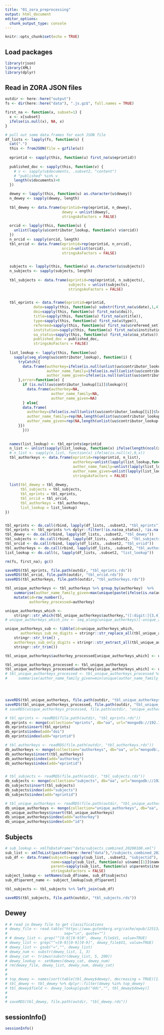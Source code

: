 ```yaml
---
title: "01_zora_preprocessing"
output: html_document
editor_options: 
  chunk_output_type: console
---
```


```r
knitr::opts_chunk$set(echo = TRUE)
```

## Load packages

```r
library(rjson)
library(XML)
library(dplyr)
```


## Read in ZORA JSON files

```r
outdir <- here::here("output")
fs <- dir(here::here("data"), ".js.gz$", full.names = TRUE)

first_na <- function(x, subset=1) {
  x <- x[subset]
  ifelse(is.null(x), NA, x)
}

# pull out some data.frames for each JSON file
df_lists <- lapply(fs, function(u) {
  cat(".")
  this <- fromJSON(file = gzfile(u))
  
  eprintid <- sapply(this, function(u) first_na(u$eprintid))
  
  published_doc <- sapply(this, function(v) {
    # v <- sapply(u$documents, .subset2, "content")
    # "published" %in% v
    length(v$documents)>0
  })

  dewey <- lapply(this, function(u) as.character(u$dewey))
  n_dewey <- sapply(dewey, length)
  
  tbl_dewey <- data.frame(eprintid=rep(eprintid, n_dewey),
                          dewey = unlist(dewey),
                          stringsAsFactors = FALSE)
  
  orcid <- lapply(this, function(u) {
    unlist(lapply(u$contributor_lookup, function(v) v$orcid))
  })
  n_orcid <- sapply(orcid, length)
  tbl_orcid <- data.frame(eprintid=rep(eprintid, n_orcid),
                          orcid=unlist(orcid),
                          stringsAsFactors = FALSE)
  

  subjects <- lapply(this, function(u) as.character(u$subjects))
  n_subjects <- sapply(subjects, length)
  
  tbl_subjects <- data.frame(eprintid=rep(eprintid, n_subjects),
                             subjects = unlist(subjects),
                             stringsAsFactors = FALSE)

  
  tbl_eprints <- data.frame(eprintid=eprintid,
             date=sapply(this, function(u) substr(first_na(u$date),1,4)),
             doi=sapply(this, function(u) first_na(u$doi)),
             title=sapply(this, function(u) first_na(u$title)),
             type=sapply(this, function(u) first_na(u$type)),
             refereed=sapply(this, function(u) first_na(u$refereed_set)),
             institution=sapply(this, function(u) first_na(u$institution)),
             oa_status=sapply(this, function(u) first_na(u$oa_status)),
             published_doc = published_doc,
             stringsAsFactors = FALSE)
  
  list_lookup <- lapply(this, function(uu) 
    sapply(seq_along(uu$contributor_lookup), function(i) {
      tryCatch({
        data.frame(authorkey=ifelse(is.null(unlist(uu$contributor_lookup[[i]]$lookup)),NA,unlist(uu$contributor_lookup[[i]]$lookup)),
                   author_name_family=ifelse(is.null(unlist(uu$contributor_stat[[i]]$name$family)),NA,unlist(uu$contributor_stat[[i]]$name$family)),
                   author_name_given=ifelse(is.null(unlist(uu$contributor_stat[[i]]$name$given)),NA,unlist(uu$contributor_stat[[i]]$name$given)))
      },error=function(e) {
        if (is.null(uu$contributor_lookup[[i]]$lookup)){
          data.frame(authorkey=NA,
                     author_name_family=NA,
                     author_name_given=NA)
        } else{
        data.frame(
          authorkey=ifelse(is.null(unlist(uu$contributor_lookup[[i]]$lookup)),NA,unlist(uu$contributor_lookup[[i]]$lookup)),
          author_name_family=rep(NA,length(unlist(uu$contributor_lookup[[i]]$lookup))),
          author_name_given=rep(NA,length(unlist(uu$contributor_lookup[[i]]$lookup))))
      }})
        }))
  
  
  names(list_lookup) <- tbl_eprints$eprintid
  n_list <- unlist(sapply(list_lookup, function(x) ifelse(length(ncol(x))>0,ncol(x),0)))
  # n_list <- sapply(n_list, function(x) ifelse(is.null(x),0,x))
  tbl_authorkeys <- data.frame(eprintid=rep(eprintid, n_list),
                               authorkey=unlist(lapply(list_lookup,function(u) if(length(u)==0) NULL else u[1,])),
                               author_name_family=unlist(lapply(list_lookup,function(u) if(length(u)==0) NULL else  u[2,])),
                               author_name_given=unlist(lapply(list_lookup,function(u) if(length(u)==0) NULL else  u[3,])),
                               stringsAsFactors = FALSE)
  
  list(tbl_dewey = tbl_dewey,
       tbl_subjects = tbl_subjects,
       tbl_eprints = tbl_eprints,
       tbl_orcid = tbl_orcid,
       tbl_authorkeys = tbl_authorkeys,
       list_lookup = list_lookup)
})


tbl_eprints <- do.call(rbind, lapply(df_lists, .subset2, "tbl_eprints"))
tbl_eprints <- tbl_eprints %>% dplyr::filter(!is.na(oa_status), !is.na(date))
tbl_dewey <- do.call(rbind, lapply(df_lists, .subset2, "tbl_dewey"))
tbl_subjects <- do.call(rbind, lapply(df_lists, .subset2, "tbl_subjects"))
tbl_orcid <- do.call(rbind, lapply(df_lists, .subset2, "tbl_orcid"))
tbl_authorkeys <- do.call(rbind, lapply(df_lists, .subset2, "tbl_authorkeys"))
list_lookup <- do.call(c, lapply(df_lists, .subset2, "list_lookup"))

rm(fs, first_na); gc()

saveRDS(tbl_eprints, file.path(outdir, "tbl_eprints.rds"))
saveRDS(tbl_orcid, file.path(outdir, "tbl_orcid.rds"))
saveRDS(tbl_authorkeys, file.path(outdir, "tbl_authorkeys.rds"))

```


```r
tbl_unique_authorkeys <- tbl_authorkeys %>% group_by(authorkey)  %>% 
    summarise(author_name_family_given=max(unique(paste(ifelse(is.na(author_name_family),"",author_name_family),ifelse(is.na(author_name_given),"",author_name_given))))) %>% 
    mutate(id=row_number(),
           authorkey_processed=authorkey)

unique_authorkeys_which <-
    stringr::str_which(tbl_unique_authorkeys$authorkey,"([:digit:]{3,4} ?)+[:alpha:]?($| )")
# unique_authorkeys_which_inv <- seq_along(unique_authorkeys)[-unique_authorkeys_which]

unique_authorkeys_sub <- tibble(id=unique_authorkeys_which,
       authorkeys_sub_no_digits = stringr::str_replace_all(tbl_unique_authorkeys$authorkey[unique_authorkeys_which],"([:digit:]{3,4} ?)+[:alpha:]?($| )","") %>%
    stringr::str_trim() ,
    authorkeys_sub_only_digits = stringr::str_extract_all(tbl_unique_authorkeys$authorkey[unique_authorkeys_which],"([:digit:]{3,4} ?)+[:alpha:]?($| )") %>%
    stringr::str_trim())

tbl_unique_authorkeys$authorkey_processed[unique_authorkeys_which] <- unique_authorkeys_sub$authorkeys_sub_no_digits

tbl_unique_authorkeys_processed <- tbl_unique_authorkeys
tbl_unique_authorkeys_processed$authorkey[unique_authorkeys_which] <- unique_authorkeys_sub$authorkeys_sub_no_digits
# tbl_unique_authorkeys_processed <- tbl_unique_authorkeys_processed %>% group_by(authorkey)  %>% 
#     summarise(author_name_family_given=min(unique(author_name_family_given))) 




saveRDS(tbl_unique_authorkeys, file.path(outdir, "tbl_unique_authorkeys.rds"))
saveRDS(tbl_unique_authorkeys_processed, file.path(outdir, "tbl_unique_authorkeys_processed.rds"))
# saveRDS(unique_authorkeys_processed, file.path(outdir, "unique_authorkeys_processed.rds"))

# tbl_eprints <- readRDS(file.path(outdir, "tbl_eprints.rds"))
db_eprints <- mongo(collection="eprints", db="oa", url="mongodb://192.168.16.2/20")
db_eprints$insert(tbl_eprints)
db_eprints$index(add="doi")
db_eprints$index(add="eprintid")

# tbl_authorkeys <- readRDS(file.path(outdir, "tbl_authorkeys.rds"))
db_authorkeys <- mongo(collection="authorkeys", db="oa", url="mongodb://192.168.16.2/20")
db_authorkeys$insert(tbl_authorkeys)
db_authorkeys$index(add="authorkey")
db_authorkeys$index(add="eprintid")


# tbl_subjects <- readRDS(file.path(outdir, "tbl_subjects.rds"))
db_subjects <- mongo(collection="subjects", db="oa", url="mongodb://192.168.16.2/20")
db_subjects$insert(tbl_subjects)
db_subjects$index(add="subjects")
db_subjects$index(add="eprintid")

# tbl_unique_authorkeys <- readRDS(file.path(outdir, "tbl_unique_authorkeys.rds"))
db_unique_authorkeys <- mongo(collection="unique_authorkeys", db="oa", url="mongodb://192.168.16.2/20")
db_unique_authorkeys$insert(tbl_unique_authorkeys)
db_unique_authorkeys$index(add="authorkey")
db_unique_authorkeys$index(add="id")

```




## Subjects

```r
# sub_lookup <- xmlToDataFrame("data/subjects_combined_20200108.xml")
sub_list <- xmlToList(paste0(here::here("data"),"/subjects_combined_20200108.xml"))
sub_df <- data.frame(subjects=sapply(sub_list, .subset2, "subjectid"),
                     name=sapply(sub_list, function(u) u$name[[1]]$name),
                     parent=sapply(sub_list, function(u) u$parents$item),
                     stringsAsFactors = FALSE)
subject_lookup <- setNames(sub_df$name, sub_df$subjects)
sub_df$parent_name <- subject_lookup[sub_df$parent]

tbl_subjects <- tbl_subjects %>% left_join(sub_df)

saveRDS(tbl_subjects, file.path(outdir, "tbl_subjects.rds"))
```

## Dewey

```r
# # read in Dewey file to get classifications
# dewey_file <- read.table("https://www.gutenberg.org/cache/epub/12513/pg12513.txt", 
#                          sep="\n", quote="")
# # dewey_list <- grep("^[0-9][0-9]0", dewey_file$V1, value=TRUE)
# dewey_list <- grep("^=[0-9][0-9][0-9]", dewey_file$V1, value=TRUE)
# dewey_list <- gsub("=","", dewey_list)
# dewey_num <- substr(dewey_list, 1, 3)
# dewey_cat <- trimws(substr(dewey_list, 5, 200))
# dewey_lookup <- setNames(dewey_cat, dewey_num)
# rm(dewey_file, dewey_list, dewey_num, dewey_cat)
# 
# 
# top_dewey <- names(sort(table(tbl_dewey$dewey), decreasing = TRUE)[1:18])
# tbl_dewey <- tbl_dewey %>% dplyr::filter(dewey %in% top_dewey)
# tbl_dewey$field <- dewey_lookup[gsub("ddc","", tbl_dewey$dewey)]
# 
# 
# saveRDS(tbl_dewey, file.path(outdir, "tbl_dewey.rds"))
```

## sessionInfo()

```r
sessionInfo()
```
